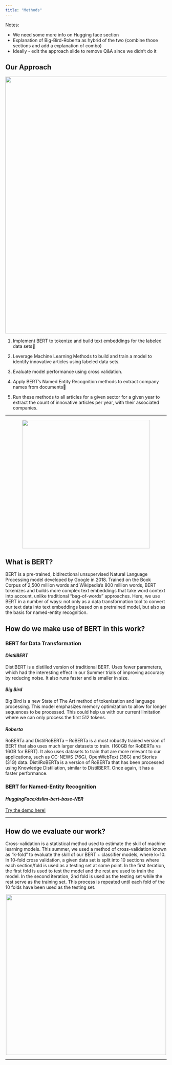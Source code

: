 ```yaml
---
title: "Methods"
---
```


Notes: 

* We need some more info on Hugging face section
* Explanation of Big-Bird-Roberta as hybrid of the two (combine those sections and add a explanation of combo)
* Ideally - edit the approach slide to remove Q&A since we didn't do it


## **Our Approach**

<center><img src="images/approach_slide.png" width="800px"></center>  

1. Implement BERT to tokenize and build text embeddings for the labeled data sets

2. Leverage Machine Learning Methods to build and train a model to identify innovative articles using labeled data sets.

3. Evaluate model performance using cross validation. 

4. Apply BERT’s Named Entity Recognition methods to extract company names from documents

5. Run these methods to all articles for a given sector for a given year to extract the count of innovative articles per year, with their associated companies.



----

<center><img src="images/bert.png" width="400px"></center>  


## **What is BERT?**

BERT is a pre-trained, bidirectional unsupervised Natural Language Processing model developed by Google in 2018. Trained on the Book Corpus of 2,500 million words and Wikipedia's 800 million words, BERT tokenizes and builds more complex text embeddings that take word context into account, unlike traditional "bag-of-words" approaches. Here, we use BERT in a number of ways: not only as a data transformation tool to convert our text data into text embeddings based on a pretrained model, but also as the basis for named-entity recognition.

## **How do we make use of BERT in this work?**

### BERT for Data Transformation

#### *DistilBERT*

DistlBERT is a distilled version of traditional BERT. Uses fewer parameters, which had the interesting effect in our Summer trials of improving accuracy by reducing noise. It also runs faster and is smaller in size.

#### *Big Bird*

Big Bird is a new State of The Art method of tokenization and language processing. This model emphasizes memory optimization to allow for longer sequences to be processed. This could help us with our current limitation where we can only process the first 512 tokens.

#### *Roberta*

RoBERTa and DistilRoBERTa – RoBERTa is a most robustly trained version of BERT that also uses much larger datasets to train. (160GB for RoBERTa vs 16GB for BERT). It also uses datasets to train that are more relevant to our applications, such as CC-NEWS (76G), OpenWebText (38G) and Stories (31G) data. DistilRoBERTa is a version of RoBERTa that has been processed using Knowledge Distillation, similar to DistilBERT. Once again, it has a faster performance.

### BERT for Named-Entity Recognition

#### *HuggingFace/dslim-bert-base-NER*

[Try the demo here!](https://huggingface.co/dslim/bert-base-NER)

----

## **How do we evaluate our work?**

Cross-validation is a statistical method used to estimate the skill of machine learning models. This summer, we used a method of cross-validation known as “k-fold” to evaluate the skill of our BERT + classifier models, where k=10. In 10-fold cross validation, a given data set is split into 10 sections where each section/fold is used as a testing set at some point. In the first iteration, the first fold is used to test the model and the rest are used to train the model. In the second iteration, 2nd fold is used as the testing set while the rest serve as the training set. This process is repeated until each fold of the 10 folds have been used as the testing set.

<center><img src="images/crossvalidation.png" width="500px"></center>  

----

